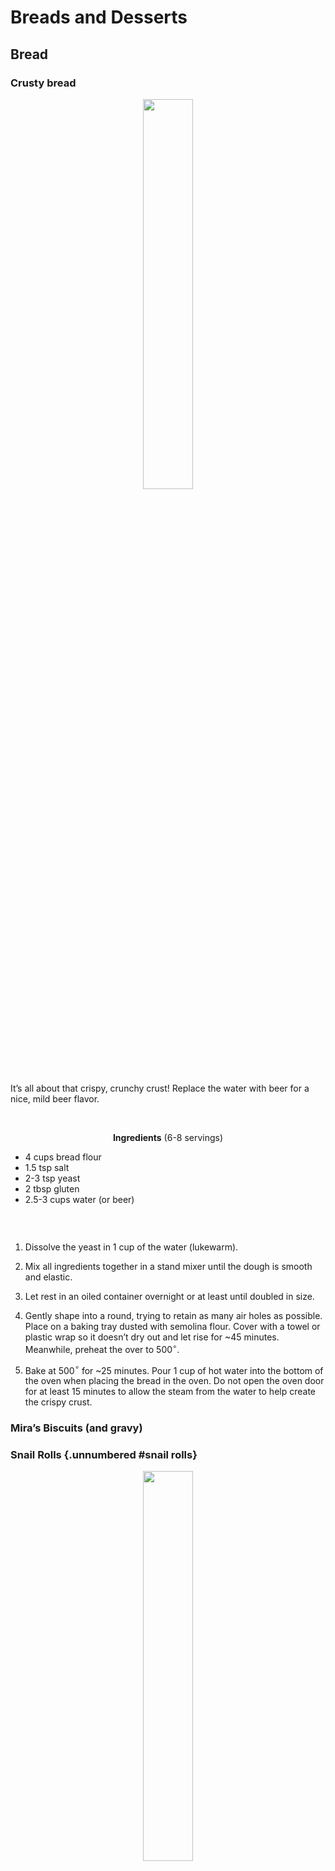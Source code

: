 # Breads and Desserts {.unnumbered}


## Bread {.unnumbered}

### Crusty bread {.unnumbered #crustybread}

<center>![](crusty_bread_small.jpg){width=40%}</center>

It's all about that crispy, crunchy crust! Replace the water with beer for a nice, mild beer flavor.

</br>

::::: {.blackbox data-latex=""}

<center>**Ingredients** (6-8 servings)</center>

:::: {style="display: grid; grid-template-columns: 90%; grid-column-gap: 10px;"}
::: {}
- 4 cups bread flour
- 1.5 tsp salt
- 2-3 tsp yeast
- 2 tbsp gluten
- 2.5-3 cups water (or beer)
:::
::::
:::::

</br>

1. Dissolve the yeast in 1 cup of the water (lukewarm).

2. Mix all ingredients together in a stand mixer until the dough is smooth and elastic.

3. Let rest in an oiled container overnight or at least until doubled in size.

4. Gently shape into a round, trying to retain as many air holes as possible. Place on a baking tray dusted with semolina flour. Cover with a towel or plastic wrap so it doesn't dry out and let rise for ~45 minutes. Meanwhile, preheat the over to 500$^\circ$.

5. Bake at 500$^\circ$ for ~25 minutes. Pour 1 cup of hot water into the bottom of the oven when placing the bread in the oven. Do not open the oven door for at least 15 minutes to allow the steam from the water to help create the crispy crust.

### Mira's Biscuits (and gravy) {- #biscuits}


### Snail Rolls {.unnumbered #snail rolls}

<center>![](snail_roll_small.jpg){width=40%}</center>

A slightly sweet, low fat, milk bread roll. Great for breakfast or dessert.


### Japanese milk bread (for filled buns) {.unnumbered #anpan}

<center>![](bbq_pork_buns_small.jpg){width=40%}</center>

The bread used to make the delicous BBQ pork buns shown above. Great for sweet filled buns as well as savory.

::::: {.blackbox data-latex=""}

<center>**Ingredients** (~16 rolls)</center>

:::: {style="display: grid; grid-template-columns: 90%; grid-column-gap: 10px;"}
::: {}
- 2.5 cups plus 1 tbsp bread flour
- 1/2 cups all-purpose flour
- 1/4 cup sugar
- 2/3 tsp salt
- 2 tsp yeast
- 1 cup milk (slightly warmed)
- 4 tbsp butter (softened)
:::
::::
:::::

</br>

1. Combine 2 tsp yeast, 1/4 sugar and 3/4 cup milk in a small mixing bowl and let sit for 10 min as yeast dissolves.

2. In a microwavable bowl combine 1 tbsp of bread flour with the remaining 1/4 cup of milk.

3. Make a tangzhou paste by microwaving the milk and flour mixture for 1 minute then stirring. If the paste is not thick and smooth (like over-mixed instant masked potatoes) microwave an additional 30 seconds then stir. Repeat as neccessary until you achieve the desired consistency.

4. In the bowl of a stand mixer combine 2.5 cups bread flour, 1/2 cup all-purpose flour, and 2/3 tsp salt.

5. Add the wet ingredients and the tangzhou paste to the stand mixer and mix/knead for ~5 minutes.

6. While the mixer is running, gradually add small pieces of the softened butter and mix until the dough is smooth and elastic and the butter is fully incorporated.

6. Let rest in an oiled container about 1 hour or until doubled in size.

7. Divide dough into 16 equal pieces and gently knead each into a small ball. On a lightly floured surface roll or press each ball into a circle ~3-4 inches in diameter.

8. Place filing in the center of a circle of dough and gently pull sides of dough circle until they meet and pinch shut.

9. Place filled rolls seam side down on a baking tray and cover with a towel or plastic wrap so it doesn't dry out. Let rise for ~45 minutes. 

10. Preheat the over to 350$^\circ$. 

5. Bake rolls at 350$^\circ$ for ~15 minutes until golden brown. For a nice shiny glaze brush the rolls with an eggwash after 10 minutes in the over.

### Monkey bread {.unnumbered #monkey}

<!--Naan

Pizza dough

Beer bread

Dinner rolls

Donuts -->

### French breakfast puffs {- #frenchpuffs}

A Nelson family tradition.


## Desserts {.unnumbered}

### Creamy cheesecake {.unnumbered #cheesecake}

Delicious, creamy, cheesecake with more protien and less fat. 'Nough said.

::::{.blackbox data-latex=""}

- 2 packages **greek** cream cheese *(I find this has better flavor, texture, and mouthfeel than Neufatchel cheese and like it just as much, if not more than, full fat cream cheese.)*
- 1 cup heavy cream
- 1 cup sugar
- 3 eggs
- 1 tbsp vanilla
- 1/4 tsp salt

::::

Beat cream cheese and sugar until well mixed and cream cheese is soft and fluffy. Add eggs and salt and mix until fully incorporated. Add cream and vanilla and blend until smooth. Pour into a 12 inch nonstick springform pan with a prebaked shortbread or crumb crust. Bake at 300 for ~45 minutes. Let cool completely before serving. Fantastic with warm rhubarb or plum compote.

### Rhubarb pie {.unnumbered}

White bean paste buns

### Pumpkin mousse cake {.unnumbered #pumpkincake}

<center>![](pumpkin_mousse_cake_small.jpg){width=40%}</center>

Crepes

Leftover jam

Leftover galletes

Lemon merengue pie


